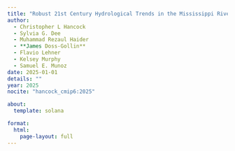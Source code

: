 ```yaml
---
title: "Robust 21st Century Hydrological Trends in the Mississippi River Basin From CMIP6: West-Gets-Drier, East-Gets-Wetter"
author:
  - Christopher L Hancock
  - Sylvia G. Dee
  - Muhammad Rezaul Haider
  - **James Doss-Gollin**
  - Flavio Lehner
  - Kelsey Murphy
  - Samuel E. Munoz
date: 2025-01-01
details: ""
year: 2025
nocite: "hancock_cmip6:2025"

about:
  template: solana

format:
  html:
    page-layout: full
---
```


:::{#bibliography}
:::